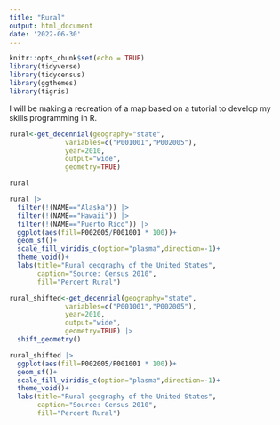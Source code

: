 ```yaml
---
title: "Rural"
output: html_document
date: '2022-06-30'
---
```


```r
knitr::opts_chunk$set(echo = TRUE)
library(tidyverse)
library(tidycensus)
library(ggthemes)
library(tigris)
```

I will be making a recreation of a map based on a tutorial to develop my skills programming in R.

```r
rural<-get_decennial(geography="state",
              variables=c("P001001","P002005"),
              year=2010,
              output="wide",
              geometry=TRUE)

rural

rural |> 
  filter(!(NAME=="Alaska")) |> 
  filter(!(NAME=="Hawaii")) |> 
  filter(!(NAME=="Puerto Rico")) |>
  ggplot(aes(fill=P002005/P001001 * 100))+
  geom_sf()+
  scale_fill_viridis_c(option="plasma",direction=-1)+
  theme_void()+
  labs(title="Rural geography of the United States",
       caption="Source: Census 2010",
       fill="Percent Rural")
```

```r
rural_shifted<-get_decennial(geography="state",
              variables=c("P001001","P002005"),
              year=2010,
              output="wide",
              geometry=TRUE) |> 
  shift_geometry()

rural_shifted |> 
  ggplot(aes(fill=P002005/P001001 * 100))+
  geom_sf()+
  scale_fill_viridis_c(option="plasma",direction=-1)+
  theme_void()+
  labs(title="Rural geography of the United States",
       caption="Source: Census 2010",
       fill="Percent Rural")
```

